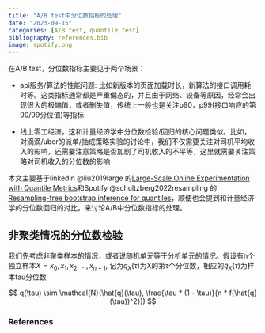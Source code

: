 ```yaml
---
title: "A/B test中分位数指标的处理"
date: "2023-09-15"
categories: [A/B test, quantile test]
bibliography: references.bib
image: spotify.png
---
```


在A/B test，分位数指标主要见于两个场景：

- api服务/算法的性能问题: 比如新版本的页面加载时长，新算法的接口调用耗时等。这类指标通常都是严重偏态的，并且由于网络、设备等原因，经常会出现很大的极端值，或者删失值，传统上一般也是关注p90，p99(接口响应的第90/99分位值)等指标

- 线上零工经济\双边平台的收入平等问题，这和计量经济学中分位数检验/回归的核心问题类似。比如，对滴滴/uber的派单/抽成策略实验的讨论中，我们不仅需要关注对司机平均收入的影响，还需要注意策略是否加剧了司机收入的不平等，这里就需要关注策略对司机收入的分位数的影响

本文主要基于linkedin @liu2019large 的[Large-Scale Online Experimentation with Quantile Metrics](https://arxiv.org/pdf/1903.08762.pdf)和Spotify @schultzberg2022resampling 的[Resampling-free bootstrap inference for quantiles](https://arxiv.org/pdf/2202.10992.pdf)，顺便也会提到和计量经济学的分位数回归的对比，来讨论A/B中分位数指标的处理。

## 非聚类情况的分位数检验

我们先考虑非聚类样本的情况，或者说随机单元等于分析单元的情况。假设有n个独立样本$X = {x_0, x_1, x_2, ..., x_{n - 1}}$, 记为$q_X(\tau)$为X的第$\tau$个分位数，相应的$\hat{q}_X(\tau)$为样本tau分位数

$$ q(\tau) \sim \mathcal{N}(\hat{q}(\tau), \frac{\tau * (1 - \tau)}{n * f(\hat{q}(\tau))^2})) $$



### References

::: {#refs}
:::